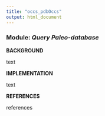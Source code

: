 ```yaml
---
title: "occs_pdbOccs"
output: html_document
---
```


### **Module:** ***Query Paleo-database*** 

**BACKGROUND**  

text

**IMPLEMENTATION** 

text

**REFERENCES**

references
